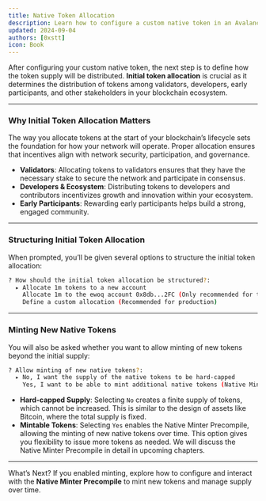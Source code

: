 ```yaml
---
title: Native Token Allocation
description: Learn how to configure a custom native token in an Avalanche L1 blockchain.
updated: 2024-09-04
authors: [0xstt]
icon: Book
---
```


After configuring your custom native token, the next step is to define how the token supply will be distributed. **Initial token allocation** is crucial as it determines the distribution of tokens among validators, developers, early participants, and other stakeholders in your blockchain ecosystem.

---

### Why Initial Token Allocation Matters

The way you allocate tokens at the start of your blockchain’s lifecycle sets the foundation for how your network will operate. Proper allocation ensures that incentives align with network security, participation, and governance. 

- **Validators**: Allocating tokens to validators ensures that they have the necessary stake to secure the network and participate in consensus.
- **Developers & Ecosystem**: Distributing tokens to developers and contributors incentivizes growth and innovation within your ecosystem.
- **Early Participants**: Rewarding early participants helps build a strong, engaged community.

---

### Structuring Initial Token Allocation

When prompted, you’ll be given several options to structure the initial token allocation:

```bash
? How should the initial token allocation be structured?: 
  ▸ Allocate 1m tokens to a new account
    Allocate 1m to the ewoq account 0x8db...2FC (Only recommended for testing, not recommended for production)
    Define a custom allocation (Recommended for production)
```

---

### Minting New Native Tokens

You will also be asked whether you want to allow minting of new tokens beyond the initial supply:

```bash
? Allow minting of new native tokens?: 
  ▸ No, I want the supply of the native tokens to be hard-capped
    Yes, I want to be able to mint additional native tokens (Native Minter Precompile ON)
```

- **Hard-capped Supply**: Selecting `No` creates a finite supply of tokens, which cannot be increased. This is similar to the design of assets like Bitcoin, where the total supply is fixed.
- **Mintable Tokens**: Selecting `Yes` enables the Native Minter Precompile, allowing the minting of new native tokens over time. This option gives you flexibility to issue more tokens as needed. We will discuss the Native Minter Precompile in detail in upcoming chapters.

---

What’s Next? If you enabled minting, explore how to configure and interact with the **Native Minter Precompile** to mint new tokens and manage supply over time.

<Quiz quizId="203"/>